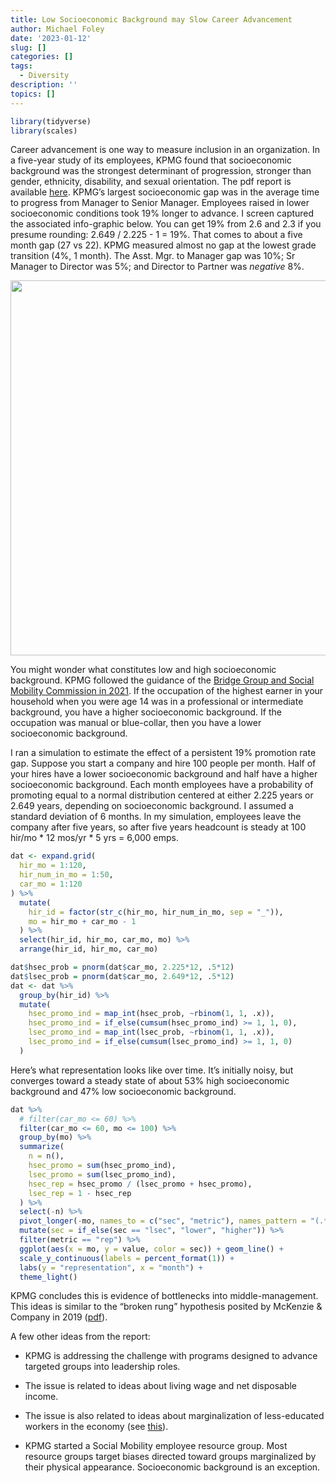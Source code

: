 ```yaml
---
title: Low Socioeconomic Background may Slow Career Advancement
author: Michael Foley
date: '2023-01-12'
slug: []
categories: []
tags:
  - Diversity
description: ''
topics: []
---
```


```r
library(tidyverse)
library(scales)
```

Career advancement is one way to measure inclusion in an organization. In a five-year study of its employees, KPMG found that socioeconomic background was the strongest determinant of progression, stronger than gender, ethnicity, disability, and sexual orientation. The pdf report is available [here](https://assets.kpmg/content/dam/kpmg/uk/pdf/2022/12/social-mobility-progression-report-2022-mind-the-gap-brochure.pdf). KPMG's largest socioeconomic gap was in the average time to progress from Manager to Senior Manager. Employees raised in lower socioeconomic conditions took 19% longer to advance. I screen captured the associated info-graphic below. You can get 19% from 2.6 and 2.3 if you presume rounding: 2.649 / 2.225 - 1 = 19%. That comes to about a five month gap (27 vs 22). KPMG measured almost no gap at the lowest grade transition (4%, 1 month). The Asst. Mgr. to Manager gap was 10%; Sr Manager to Director was 5%; and Director to Partner was *negative* 8%.

![](images/Screenshot 2023-01-13 051429.png){width=600px}

You might wonder what constitutes low and high socioeconomic background. KPMG followed the guidance of the [Bridge Group and Social Mobility Commission in 2021](https://home.kpmg/uk/en/home/media/press-releases/2022/12/social-class-is-the-biggest-barrier-to-career-progression.html). If the occupation of the highest earner in your household when you were age 14 was in a professional or intermediate background, you have a higher socioeconomic background. If the occupation was manual or blue-collar, then you have a lower socioeconomic background.

I ran a simulation to estimate the effect of a persistent 19% promotion rate gap. Suppose you start a company and hire 100 people per month. Half of your hires have a lower socioeconomic background and half have a higher socioeconomic background. Each month employees have a probability of promoting equal to a normal distribution centered at either 2.225 years or 2.649 years, depending on socioeconomic background. I assumed a standard deviation of 6 months. In my simulation, employees leave the company after five years, so after five years headcount is steady at 100 hir/mo \* 12 mos/yr \* 5 yrs = 6,000 emps.

```r
dat <- expand.grid(
  hir_mo = 1:120,
  hir_num_in_mo = 1:50,
  car_mo = 1:120
) %>%
  mutate(
    hir_id = factor(str_c(hir_mo, hir_num_in_mo, sep = "_")),
    mo = hir_mo + car_mo - 1
  ) %>%
  select(hir_id, hir_mo, car_mo, mo) %>%
  arrange(hir_id, hir_mo, car_mo)

dat$hsec_prob = pnorm(dat$car_mo, 2.225*12, .5*12)
dat$lsec_prob = pnorm(dat$car_mo, 2.649*12, .5*12)
dat <- dat %>%
  group_by(hir_id) %>%
  mutate(
    hsec_promo_ind = map_int(hsec_prob, ~rbinom(1, 1, .x)),
    hsec_promo_ind = if_else(cumsum(hsec_promo_ind) >= 1, 1, 0),
    lsec_promo_ind = map_int(lsec_prob, ~rbinom(1, 1, .x)),
    lsec_promo_ind = if_else(cumsum(lsec_promo_ind) >= 1, 1, 0)
  )
```

Here's what representation looks like over time. It's initially noisy, but converges toward a steady state of about 53% high socioeconomic background and 47% low socioeconomic background.

```r
dat %>%
  # filter(car_mo <= 60) %>%
  filter(car_mo <= 60, mo <= 100) %>%
  group_by(mo) %>%
  summarize(
    n = n(),
    hsec_promo = sum(hsec_promo_ind),
    lsec_promo = sum(lsec_promo_ind),
    hsec_rep = hsec_promo / (lsec_promo + hsec_promo),
    lsec_rep = 1 - hsec_rep
  ) %>%
  select(-n) %>%
  pivot_longer(-mo, names_to = c("sec", "metric"), names_pattern = "(.*)_(.*)") %>%
  mutate(sec = if_else(sec == "lsec", "lower", "higher")) %>%
  filter(metric == "rep") %>%
  ggplot(aes(x = mo, y = value, color = sec)) + geom_line() +
  scale_y_continuous(labels = percent_format(1)) +
  labs(y = "representation", x = "month") +
  theme_light()
```

KPMG concludes this is evidence of bottlenecks into middle-management. This ideas is similar to the "broken rung" hypothesis posited by McKenzie & Company in 2019 ([pdf](https://www.mckinsey.com/~/media/McKinsey/Featured%20Insights/Gender%20Equality/Women%20in%20the%20Workplace%202019/Women-in-the-workplace-2019.ashx#:~:text=Source%3A%202019%20McKinsey%20%26%20Company%20and%20LeanIn.Org%20Women,%E2%80%9Cbroken%20rung%E2%80%9D%20is%20the%20key%20to%20achieving%20parity.)).

A few other ideas from the report:

- KPMG is addressing the challenge with programs designed to advance targeted groups into leadership roles.

- The issue is related to ideas about living wage and net disposable income.

- The issue is also related to ideas about marginalization of less-educated workers in the economy (see [this](https://www.richmondfed.org/publications/research/econ_focus/2021/q1/district_digest)).

- KPMG started a Social Mobility employee resource group. Most resource groups target biases directed toward groups marginalized by their physical appearance. Socioeconomic background is an exception.
